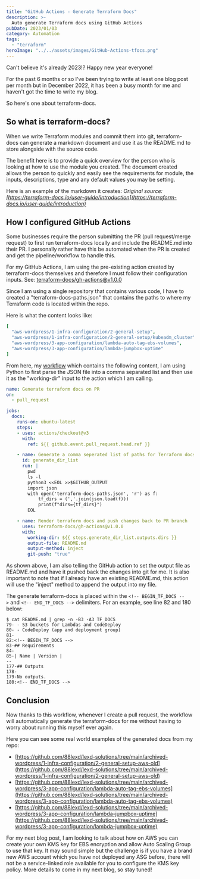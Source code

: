 ```yaml
---
title: "GitHub Actions - Generate Terraform Docs"
description: >-
  Auto generate Terraform docs using GitHub Actions
pubDate: 2023/01/03
category: Automation
tags:
  - "terraform"
heroImage: "../../assets/images/GitHub-Actions-tfocs.png"
---
```


Can't believe it's already 2023!? Happy new year everyone!

For the past 6 months or so I've been trying to write at least one blog post per month but in December 2022, it has been a busy month for me and haven't got the time to write my blog.

So here's one about terraform-docs.

## So what is terraform-docs?

When we write Terraform modules and commit them into git, terraform-docs can generate a markdown document and use it as the README.md to store alongside with the source code.

The benefit here is to provide a quick overview for the person who is looking at how to use the module you created. The document created allows the person to quickly and easily see the requirements for module, the inputs, descriptions, type and any default values you may be setting.

Here is an example of the markdown it creates:
<ImageZoom src="/images/markdown-table-output.png" client:load />
_Original source: [https://terraform-docs.io/user-guide/introduction](https://terraform-docs.io/user-guide/introduction)_


## How I configured GitHub Actions

Some businesses require the person submitting the PR (pull request/merge request) to first run terraform-docs locally and include the README.md into their PR. I personally rather have this be automated when the PR is created and get the pipeline/workflow to handle this.

For my GitHub Actions, I am using the pre-existing action created by terraform-docs themselves and therefore I must follow their configuration inputs. See: [terraform-docs/gh-actions@v1.0.0](https://github.com/terraform-docs/gh-actions/tree/v1.0.0)

Since I am using a single repository that contains various code, I have to created a "terraform-docs-paths.json" that contains the paths to where my Terraform code is located within the repo.

Here is what the content looks like:

```yaml
[
  "aws-wordpress/1-infra-configuration/2-general-setup",
  "aws-wordpress/1-infra-configuration/2-general-setup/kubeadm_cluster",
  "aws-wordpress/3-app-configuration/lambda-auto-tag-ebs-volumes",
  "aws-wordpress/3-app-configuration/lambda-jumpbox-uptime"
]
```

From here, my [workflow](https://github.com/88lexd/lexd-solutions/blob/main/.github/workflows/generate-terraform-docs.yml) which contains the following content, I am using Python to first parse the JSON file into a comma separated list and then use it as the "working-dir" input to the action which I am calling.

```yaml
name: Generate terraform docs on PR
on:
  - pull_request

jobs:
  docs:
    runs-on: ubuntu-latest
    steps:
    - uses: actions/checkout@v3
      with:
        ref: ${{ github.event.pull_request.head.ref }}

    - name: Generate a comma seperated list of paths for Terraform docs action
      id: generate_dir_list
      run: |
        pwd
        ls -l
        python3 <<EOL >>$GITHUB_OUTPUT
        import json
        with open('terraform-docs-paths.json', 'r') as f:
            tf_dirs = (','.join(json.load(f)))
            print(f"dirs={tf_dirs}")
        EOL

    - name: Render terraform docs and push changes back to PR branch
      uses: terraform-docs/gh-actions@v1.0.0
      with:
        working-dir: ${{ steps.generate_dir_list.outputs.dirs }}
        output-file: README.md
        output-method: inject
        git-push: "true"
```

As shown above, I am also telling the GitHub action to set the output file as README.md and have it pushed back the changes into git for me. It is also important to note that if I already have an existing README.md, this action will use the "inject" method to append the output into my file.

The generate terraform-docs is placed within the `<!-- BEGIN_TF_DOCS -->` and `<!-- END_TF_DOCS -->` delimiters. For an example, see line 82 and 180 below:

```
$ cat README.md | grep -n -B3 -A3 TF_DOCS
79- - S3 buckets for Lambdas and CodeDeploy
80- - CodeDeploy (app and deployment group)
81-
82:<!-- BEGIN_TF_DOCS -->
83-## Requirements
84-
85-| Name | Version |
--
177-## Outputs
178-
179-No outputs.
180:<!-- END_TF_DOCS -->
```

## Conclusion

Now thanks to this workflow, whenever I create a pull request, the workflow will automatically generate the terraform-docs for me without having to worry about running this myself ever again.

Here you can see some real world examples of the generated docs from my repo:

- [https://github.com/88lexd/lexd-solutions/tree/main/archived-wordpress/1-infra-configuration/2-general-setup-aws-old](https://github.com/88lexd/lexd-solutions/tree/main/archived-wordpress/1-infra-configuration/2-general-setup-aws-old)
- [https://github.com/88lexd/lexd-solutions/tree/main/archived-wordpress/3-app-configuration/lambda-auto-tag-ebs-volumes](https://github.com/88lexd/lexd-solutions/tree/main/archived-wordpress/3-app-configuration/lambda-auto-tag-ebs-volumes)
- [https://github.com/88lexd/lexd-solutions/tree/main/archived-wordpress/3-app-configuration/lambda-jumpbox-uptime](https://github.com/88lexd/lexd-solutions/tree/main/archived-wordpress/3-app-configuration/lambda-jumpbox-uptime)

For my next blog post, I am looking to talk about how on AWS you can create your own KMS key for EBS encryption and allow Auto Scaling Group to use that key. It may sound simple but the challenge is if you have a brand new AWS account which you have not deployed any ASG before, there will not be a service-linked role available for you to configure the KMS key policy. More details to come in my next blog, so stay tuned!
